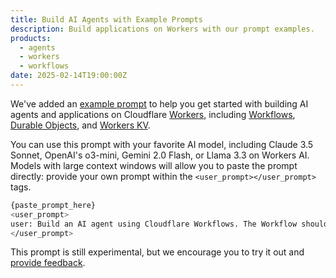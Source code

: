 ```yaml
---
title: Build AI Agents with Example Prompts
description: Build applications on Workers with our prompt examples.
products:
  - agents
  - workers
  - workflows
date: 2025-02-14T19:00:00Z
---
```


We've added an [example prompt](/agents/build/prompts/) to help you get started with building AI agents and applications on Cloudflare [Workers](/workers/), including [Workflows](/workflows/), [Durable Objects](/durable-objects/), and [Workers KV](/kv/).

You can use this prompt with your favorite AI model, including Claude 3.5 Sonnet, OpenAI's o3-mini, Gemini 2.0 Flash, or Llama 3.3 on Workers AI. Models with large context windows will allow you to paste the prompt directly: provide your own prompt within the `<user_prompt></user_prompt>` tags.

```sh
{paste_prompt_here}
<user_prompt>
user: Build an AI agent using Cloudflare Workflows. The Workflow should run when a new GitHub issue is opened on a specific project with the label 'help' or 'bug', and attempt to help the user troubleshoot the issue by calling the OpenAI API with the issue title and description, and a clear, structured prompt that asks the model to suggest 1-3 possible solutions to the issue. Any code snippets should be formatted in Markdown code blocks. Documentation and sources should be referenced at the bottom of the response. The agent should then post the response to the GitHub issue. The agent should run as the provided GitHub bot account.
</user_prompt>
```

This prompt is still experimental, but we encourage you to try it out and [provide feedback](https://github.com/cloudflare/cloudflare-docs/issues/new?template=content.edit.yml).

